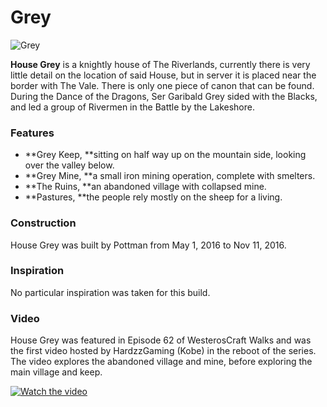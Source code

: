 

# Grey

<Image src="https://cdn.sanity.io/images/1as7cn02/production/26662d12350f4535e1170841efeb6fdcfd83a648-1000x650.png?w=976&h=350&fit=crop&crop=center&auto=format" alt="Grey" width={976} height={350}  />

<ProjectDetails
  floatRight
  region="Riverlands"
  house="House Grey"
  type="Keep"
  status="Completed"
  warp="undefined"
  projectLead="pottman"
  dateStarted="May 1, 2016"
  dateCompleted="May 1, 2016"
/>

**House Grey** is a knightly house of The Riverlands, currently there is very little detail on the location of said House, but in server it is placed near the border with The Vale. There is only one piece of canon that can be found. During the Dance of the Dragons, Ser Garibald Grey sided with the Blacks, and led a group of Rivermen in the Battle by the Lakeshore.

### Features

* **Grey Keep, **sitting on half way up on the mountain side, looking over the valley below.
* **Grey Mine, **a small iron mining operation, complete with smelters.
* **The Ruins, **an abandoned village with collapsed mine.
* **Pastures, **the people rely mostly on the sheep for a living.

### Construction

House Grey was built by Pottman from May 1, 2016 to Nov 11, 2016.

### Inspiration

No particular inspiration was taken for this build.

### Video

House Grey was featured in Episode 62 of WesterosCraft Walks and was the first video hosted by HardzzGaming (Kobe) in the reboot of the series. The video explores the abandoned village and mine, before exploring the main village and keep.


[![Watch the video](https://img.youtube.com/vi/aoTSJBY8p7Q/0.jpg)](https:https://www.youtube.com/embed/aoTSJBY8p7Q)